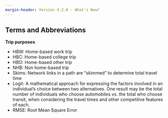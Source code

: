 ```yaml
---
margin-header: Version 4.2.0 - What's New?
---
```


## Terms and Abbreviations
**Trip purposes**

 - HBW: Home-based work trip
 - HBC: Home-based college trip
 - HBO: Home-based other trip
 - NHB: Non home-based trip
 - Skims: Network links in a path are “skimmed” to determine total travel time
 - Logit: A mathematical approach for expressing the factors involved in an individual’s choice between two alternatives.  One result may be the total number of individuals who choose automobiles vs. the total who choose transit, when considering the travel times and other competitive features of each.
 - RMSE: Root Mean Square Error


